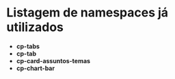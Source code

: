 
<Meta title="Components/Composições/Listagem de Namespaces" />

# Listagem de namespaces já utilizados

- **cp-tabs**
- **cp-tab**
- **cp-card-assuntos-temas**
- **cp-chart-bar**
